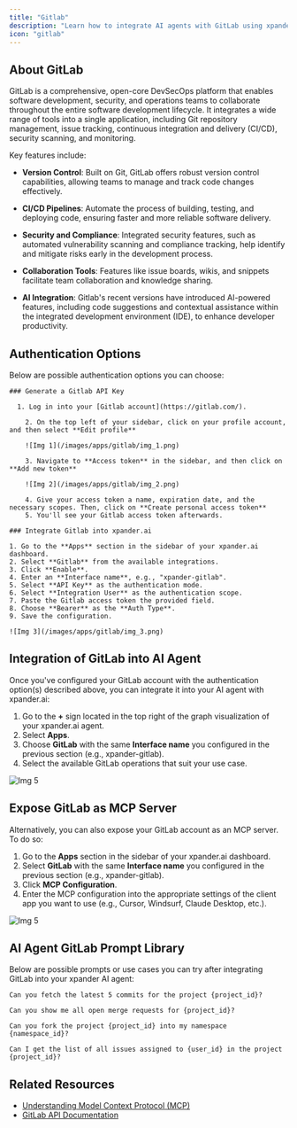 ```yaml
---
title: "Gitlab"
description: "Learn how to integrate AI agents with GitLab using xpander.ai. Create automated workflows that enhance your CI/CD pipelines, streamline code reviews, and boost project management efficiency."
icon: "gitlab"
---
```


## About GitLab

GitLab is a comprehensive, open-core DevSecOps platform that enables software development, security, and operations teams to collaborate throughout the entire software development lifecycle. It integrates a wide range of tools into a single application, including Git repository management, issue tracking, continuous integration and delivery (CI/CD), security scanning, and monitoring.

Key features include:

- **Version Control**: Built on Git, GitLab offers robust version control capabilities, allowing teams to manage and track code changes effectively.

- **CI/CD Pipelines**: Automate the process of building, testing, and deploying code, ensuring faster and more reliable software delivery.

- **Security and Compliance**: Integrated security features, such as automated vulnerability scanning and compliance tracking, help identify and mitigate risks early in the development process.

- **Collaboration Tools**: Features like issue boards, wikis, and snippets facilitate team collaboration and knowledge sharing.

- **AI Integration**: Gitlab's recent versions have introduced AI-powered features, including code suggestions and contextual assistance within the integrated development environment (IDE), to enhance developer productivity.


## Authentication Options

Below are possible authentication options you can choose:

<Tabs>

  <Tab title="API Access">

    ### Generate a Gitlab API Key

      1. Log in into your [Gitlab account](https://gitlab.com/).

		2. On the top left of your sidebar, click on your profile account, and then select **Edit profile**

		![Img 1](/images/apps/gitlab/img_1.png)

		3. Navigate to **Access token** in the sidebar, and then click on **Add new token**

		![Img 2](/images/apps/gitlab/img_2.png)

		4. Give your access token a name, expiration date, and the necessary scopes. Then, click on **Create personal access token**
		5. You'll see your Gitlab access token afterwards.
		
    ### Integrate Gitlab into xpander.ai

    1. Go to the **Apps** section in the sidebar of your xpander.ai dashboard.  
    2. Select **Gitlab** from the available integrations.  
    3. Click **Enable**.  
    4. Enter an **Interface name**, e.g., "xpander-gitlab".  
    5. Select **API Key** as the authentication mode.  
    6. Select **Integration User** as the authentication scope. 
    7. Paste the Gitlab access token the provided field.    
    8. Choose **Bearer** as the **Auth Type**.
    9. Save the configuration.  

    ![Img 3](/images/apps/gitlab/img_3.png)

  </Tab>
</Tabs>

## Integration of GitLab into AI Agent

Once you've configured your GitLab account with the authentication option(s) described above, you can integrate it into your AI agent with xpander.ai:

1. Go to the **+** sign located in the top right of the graph visualization of your xpander.ai agent.  
2. Select **Apps**.  
3. Choose **GitLab** with the same **Interface name** you configured in the previous section (e.g., xpander-gitlab).  
4. Select the available GitLab operations that suit your use case.  

![Img 5](/images/apps/gitlab/img_4.png)

## Expose GitLab as MCP Server

Alternatively, you can also expose your GitLab account as an MCP server. To do so:

1. Go to the **Apps** section in the sidebar of your xpander.ai dashboard.  
2. Select **GitLab** with the same **Interface name** you configured in the previous section (e.g., xpander-gitlab).  
3. Click **MCP Configuration**.  
4. Enter the MCP configuration into the appropriate settings of the client app you want to use (e.g., Cursor, Windsurf, Claude Desktop, etc.).

![Img 5](/images/apps/gitlab/img_5.png)

## AI Agent GitLab Prompt Library

Below are possible prompts or use cases you can try after integrating GitLab into your xpander AI agent:

```
Can you fetch the latest 5 commits for the project {project_id}?
```

````
Can you show me all open merge requests for {project_id}?
````

```
Can you fork the project {project_id} into my namespace {namespace_id}?
```

```
Can I get the list of all issues assigned to {user_id} in the project {project_id}?
```

## Related Resources

- [Understanding Model Context Protocol (MCP)](/docs/05-human-interfaces/04-mcp)
- [GitLab API Documentation](https://docs.gitlab.com/api/rest/)